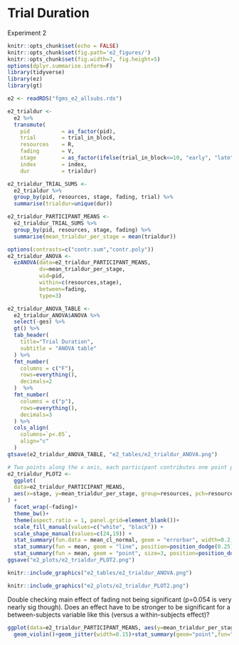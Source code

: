 # Trial Duration

Experiment 2

```r
knitr::opts_chunk$set(echo = FALSE)
knitr::opts_chunk$set(fig.path='e2_figures/')
knitr::opts_chunk$set(fig.width=7, fig.height=5)
options(dplyr.summarise.inform=F)
library(tidyverse)
library(ez)
library(gt)

e2 <- readRDS("fgms_e2_allsubs.rds")

e2_trialdur <-
  e2 %>%
  transmute(
    pid          = as_factor(pid),
    trial        = trial_in_block,
    resources    = R,
    fading       = V,
    stage        = as_factor(ifelse(trial_in_block<=10, "early", "late")),
    index        = index,
    dur          = trialdur)

e2_trialdur_TRIAL_SUMS <- 
  e2_trialdur %>% 
  group_by(pid, resources, stage, fading, trial) %>% 
  summarise(trialdur=unique(dur))

e2_trialdur_PARTICIPANT_MEANS <-
  e2_trialdur_TRIAL_SUMS %>% 
  group_by(pid, resources, stage, fading) %>% 
  summarise(mean_trialdur_per_stage = mean(trialdur))

options(contrasts=c("contr.sum","contr.poly"))
e2_trialdur_ANOVA <- 
  ezANOVA(data=e2_trialdur_PARTICIPANT_MEANS,
          dv=mean_trialdur_per_stage,
          wid=pid,
          within=c(resources,stage),
          between=fading,
          type=3)

e2_trialdur_ANOVA_TABLE <-
  e2_trialdur_ANOVA$ANOVA %>% 
  select(-ges) %>% 
  gt() %>% 
  tab_header(
    title="Trial Duration",
    subtitle = "ANOVA table"
  ) %>% 
  fmt_number(
    columns = c("F"),
    rows=everything(),
    decimals=2
  )  %>% 
  fmt_number(
    columns = c("p"),
    rows=everything(),
    decimals=3
  ) %>% 
  cols_align(
    columns=`p<.05`,
    align="c"
  )
gtsave(e2_trialdur_ANOVA_TABLE, "e2_tables/e2_trialdur_ANOVA.png")

# Two points along the x axis, each participant contributes one point per cell
e2_trialdur_PLOT2 <-
  ggplot(
  data=e2_trialdur_PARTICIPANT_MEANS, 
  aes(x=stage, y=mean_trialdur_per_stage, group=resources, pch=resources, fill=resources)
) +
  facet_wrap(~fading)+
  theme_bw()+
  theme(aspect.ratio = 1, panel.grid=element_blank())+
  scale_fill_manual(values=c("white", "black")) +
  scale_shape_manual(values=c(24,19)) +
  stat_summary(fun.data = mean_cl_normal, geom = "errorbar", width=0.2, position=position_dodge(0.25)) +
  stat_summary(fun = mean, geom = "line", position=position_dodge(0.25)) + 
  stat_summary(fun = mean, geom = "point", size=3, position=position_dodge(0.25))
ggsave("e2_plots/e2_trialdur_PLOT2.png")
```

```r
knitr::include_graphics("e2_tables/e2_trialdur_ANOVA.png")
```

```r
knitr::include_graphics("e2_plots/e2_trialdur_PLOT2.png")
```

Double checking main effect of fading not being significant (p=0.054 is very nearly sig though). Does an effect have to be stronger to be significant for a between-subjects variable like this (versus a within-subjects effect)?

```r
ggplot(data=e2_trialdur_PARTICIPANT_MEANS, aes(y=mean_trialdur_per_stage, x=fading))+
  geom_violin()+geom_jitter(width=0.15)+stat_summary(geom="point",fun="mean",size=4,aes(color=fading))
```
